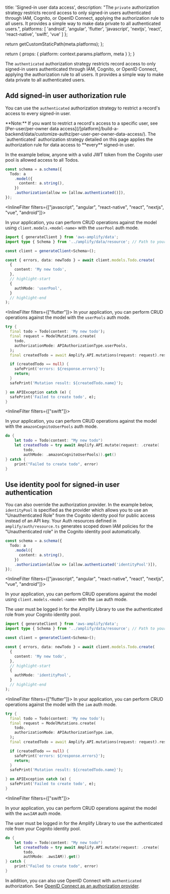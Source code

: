 
  title: 'Signed-in user data access',
  description: "The `private` authorization strategy restricts record access to only signed-in users authenticated through IAM, Cognito, or OpenID Connect, applying the authorization rule to all users. It provides a simple way to make data private to all authenticated users.",
  platforms: [
    'android',
    'angular',
    'flutter',
    'javascript',
    'nextjs',
    'react',
    'react-native',
    'swift',
    'vue'
  ]
};

  return getCustomStaticPath(meta.platforms);
};

  return {
    props: {
      platform: context.params.platform,
      meta
    }
  };
}

The `authenticated` authorization strategy restricts record access to only signed-in users authenticated through IAM, Cognito, or OpenID Connect, applying the authorization rule to all users. It provides a simple way to make data private to all authenticated users.

## Add signed-in user authorization rule

You can use the `authenticated` authorization strategy to restrict a record's access to every signed-in user.

<Callout>
**Note:** If you want to restrict a record's access to a specific user, see [Per-user/per-owner data access](/[platform]/build-a-backend/data/customize-authz/per-user-per-owner-data-access/). The `authenticated` authorization strategy detailed on this page applies the authorization rule for data access to **every** signed-in user.
</Callout>

In the example below, anyone with a valid JWT token from the Cognito user pool is allowed access to all Todos.

```ts title="amplify/data/resource.ts"
const schema = a.schema({
  Todo: a
    .model({
      content: a.string(),
    })
    .authorization(allow => [allow.authenticated()]),
});
```

<InlineFilter filters={["javascript", "angular", "react-native", "react", "nextjs", "vue", "android"]}>

In your application, you can perform CRUD operations against the model using `client.models.<model-name>` with the `userPool` auth mode.

```ts
import { generateClient } from 'aws-amplify/data';
import type { Schema } from '../amplify/data/resource'; // Path to your backend resource definition

const client = generateClient<Schema>();

const { errors, data: newTodo } = await client.models.Todo.create(
  {
    content: 'My new todo',
  },
  // highlight-start
  {
    authMode: 'userPool',
  }
  // highlight-end
);
```
</InlineFilter>

<InlineFilter filters={["flutter"]}>
In your application, you can perform CRUD operations against the model with the `userPools` auth mode.
  
```dart
try {
  final todo = Todo(content: 'My new todo');
  final request = ModelMutations.create(
    todo,  
    authorizationMode: APIAuthorizationType.userPools,
  );
  final createdTodo = await Amplify.API.mutations(request: request).response;

  if (createdTodo == null) {
    safePrint('errors: ${response.errors}');
    return;
  }
  safePrint('Mutation result: ${createdTodo.name}');

} on APIException catch (e) {
  safePrint('Failed to create todo', e);
}
```
</InlineFilter>

<InlineFilter filters={["swift"]}>

In your application, you can perform CRUD operations against the model with the `amazonCognitoUserPools` auth mode.

```swift
do {
    let todo = Todo(content: "My new todo")
    let createdTodo = try await Amplify.API.mutate(request: .create(
        todo,
        authMode: .amazonCognitoUserPools)).get()
} catch {
    print("Failed to create todo", error) 
}
```

</InlineFilter>

## Use identity pool for signed-in user authentication

You can also override the authorization provider. In the example below, `identityPool` is specified as the provider which allows you to use an "Unauthenticated Role" from the Cognito identity pool for public access instead of an API key. Your Auth resources defined in `amplify/auth/resource.ts` generates scoped down IAM policies for the "Unauthenticated role" in the Cognito identity pool automatically.


```ts title="amplify/data/resource.ts"
const schema = a.schema({
  Todo: a
    .model({
      content: a.string(),
    })
    .authorization(allow => [allow.authenticated('identityPool')]),
});
```

<InlineFilter filters={["javascript", "angular", "react-native", "react", "nextjs", "vue", "android"]}>

In your application, you can perform CRUD operations against the model using `client.models.<model-name>` with the `iam` auth mode.

<Callout info>
 The user must be logged in for the Amplify Library to use the authenticated role from your Cognito identity pool.
</Callout>

```ts
import { generateClient } from 'aws-amplify/data';
import type { Schema } from '../amplify/data/resource'; // Path to your backend resource definition

const client = generateClient<Schema>();

const { errors, data: newTodo } = await client.models.Todo.create(
  {
    content: 'My new todo',
  },
  // highlight-start
  {
    authMode: 'identityPool',
  }
  // highlight-end
);
```
</InlineFilter>

<InlineFilter filters={["flutter"]}>
In your application, you can perform CRUD operations against the model with the `iam` auth mode.

```dart
try {
  final todo = Todo(content: 'My new todo');
  final request = ModelMutations.create(
    todo,  
    authorizationMode: APIAuthorizationType.iam,
  );
  final createdTodo = await Amplify.API.mutations(request: request).response;

  if (createdTodo == null) {
    safePrint('errors: ${response.errors}');
    return;
  }
  safePrint('Mutation result: ${createdTodo.name}');

} on APIException catch (e) {
  safePrint('Failed to create todo', e);
}
```

</InlineFilter>

<InlineFilter filters={["swift"]}>

In your application, you can perform CRUD operations against the model with the `awsIAM` auth mode.

<Callout info>
 The user must be logged in for the Amplify Library to use the authenticated role from your Cognito identity pool.
</Callout>

```swift
do {
    let todo = Todo(content: "My new todo")
    let createdTodo = try await Amplify.API.mutate(request: .create(
        todo,
        authMode: .awsIAM)).get()
} catch {
    print("Failed to create todo", error)
}
```
</InlineFilter>

In addition, you can also use OpenID Connect with `authenticated` authorization. See [OpenID Connect as an authorization provider](/[platform]/build-a-backend/data/customize-authz/using-oidc-authorization-provider/).

